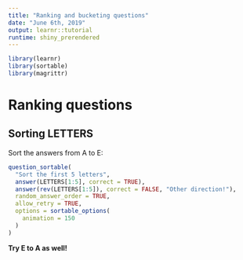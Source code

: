 ```yaml
---
title: "Ranking and bucketing questions"
date: "June 6th, 2019"
output: learnr::tutorial
runtime: shiny_prerendered
---
```


```r
library(learnr)
library(sortable)
library(magrittr)
```

# Ranking questions

## Sorting LETTERS

Sort the answers from A to E:


```r
question_sortable(
  "Sort the first 5 letters",
  answer(LETTERS[1:5], correct = TRUE),
  answer(rev(LETTERS[1:5]), correct = FALSE, "Other direction!"),
  random_answer_order = TRUE,
  allow_retry = TRUE,
  options = sortable_options(
    animation = 150
  )
)
```

**Try E to A as well!**
